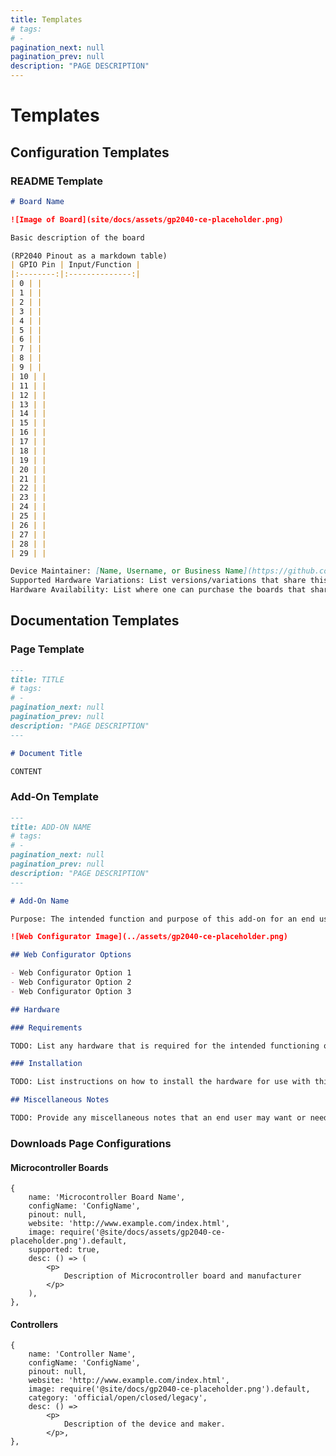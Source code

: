 ```yaml
---
title: Templates
# tags:
# -
pagination_next: null
pagination_prev: null
description: "PAGE DESCRIPTION"
---
```


# Templates

## Configuration Templates

### README Template

```md
# Board Name

![Image of Board](site/docs/assets/gp2040-ce-placeholder.png)

Basic description of the board

(RP2040 Pinout as a markdown table)
| GPIO Pin | Input/Function |
|:--------:|:--------------:|
| 0 | |
| 1 | |
| 2 | |
| 3 | |
| 4 | |
| 5 | |
| 6 | |
| 7 | |
| 8 | |
| 9 | |
| 10 | |
| 11 | |
| 12 | |
| 13 | |
| 14 | |
| 15 | |
| 16 | |
| 17 | |
| 18 | |
| 19 | |
| 20 | |
| 21 | |
| 22 | |
| 23 | |
| 24 | |
| 25 | |
| 26 | |
| 27 | |
| 28 | |
| 29 | |

Device Maintainer: [Name, Username, or Business Name](https://github.com/username)
Supported Hardware Variations: List versions/variations that share this configuration
Hardware Availability: List where one can purchase the boards that share this configuration
```

## Documentation Templates

### Page Template

```md
---
title: TITLE
# tags:
# -
pagination_next: null
pagination_prev: null
description: "PAGE DESCRIPTION"
---

# Document Title

CONTENT
```

### Add-On Template

```md
---
title: ADD-ON NAME
# tags:
# -
pagination_next: null
pagination_prev: null
description: "PAGE DESCRIPTION"
---

# Add-On Name

Purpose: The intended function and purpose of this add-on for an end user.

![Web Configurator Image](../assets/gp2040-ce-placeholder.png)

## Web Configurator Options

- Web Configurator Option 1
- Web Configurator Option 2
- Web Configurator Option 3

## Hardware

### Requirements

TODO: List any hardware that is required for the intended functioning of this add-on.

### Installation

TODO: List instructions on how to install the hardware for use with this add-on.

## Miscellaneous Notes

TODO: Provide any miscellaneous notes that an end user may want or need to know with regard to this add-on.
```

### Downloads Page Configurations

#### Microcontroller Boards

```tsx
{
    name: 'Microcontroller Board Name',
    configName: 'ConfigName',
    pinout: null,
    website: 'http://www.example.com/index.html',
    image: require('@site/docs/assets/gp2040-ce-placeholder.png').default,
    supported: true,
    desc: () => (
        <p>
            Description of Microcontroller board and manufacturer
        </p>
    ),
},

```

#### Controllers

```tsx
{
    name: 'Controller Name',
    configName: 'ConfigName',
    pinout: null,
    website: 'http://www.example.com/index.html',
    image: require('@site/docs/gp2040-ce-placeholder.png').default,
    category: 'official/open/closed/legacy',
    desc: () =>
        <p>
            Description of the device and maker.
        </p>,
},
```
